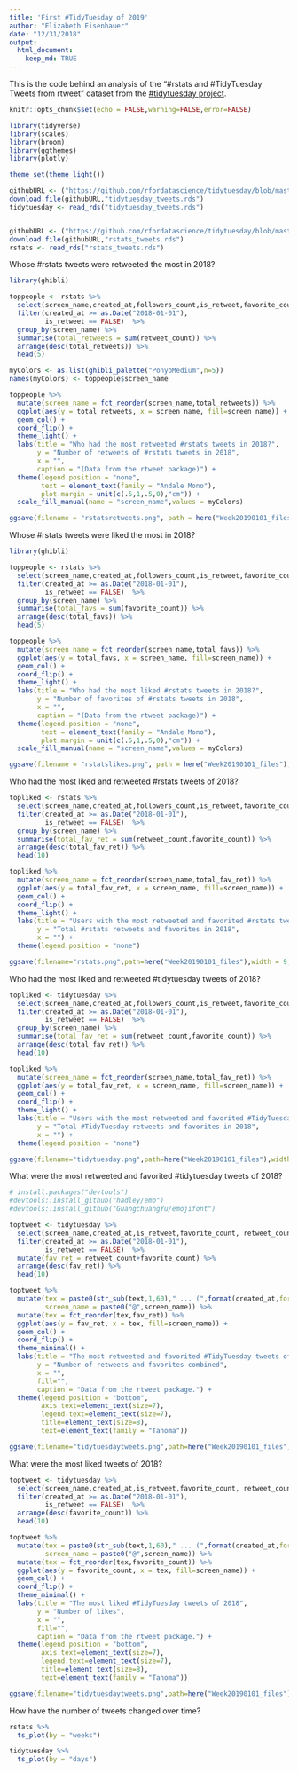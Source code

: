 ```yaml
---
title: 'First #TidyTuesday of 2019'
author: "Elizabeth Eisenhauer"
date: "12/31/2018"
output: 
  html_document:
    keep_md: TRUE
---
```



This is the code behind an analysis of the "#rstats and #TidyTuesday Tweets from rtweet" dataset from the [#tidytuesday project](https://github.com/rfordatascience/tidytuesday/tree/master/data/2019/2019-01-01).

```r
knitr::opts_chunk$set(echo = FALSE,warning=FALSE,error=FALSE)

library(tidyverse)
library(scales)
library(broom)
library(ggthemes)
library(plotly)

theme_set(theme_light())
```

```r

githubURL <- ("https://github.com/rfordatascience/tidytuesday/blob/master/data/2019/2019-01-01/tidytuesday_tweets.rds?raw=true")
download.file(githubURL,"tidytuesday_tweets.rds")
tidytuesday <- read_rds("tidytuesday_tweets.rds")


githubURL <- ("https://github.com/rfordatascience/tidytuesday/blob/master/data/2019/2019-01-01/rstats_tweets.rds?raw=true")
download.file(githubURL,"rstats_tweets.rds")
rstats <- read_rds("rstats_tweets.rds")

```

Whose #rstats tweets were retweeted the most in 2018?

```r

library(ghibli)

toppeople <- rstats %>% 
  select(screen_name,created_at,followers_count,is_retweet,favorite_count, retweet_count,text) %>%
  filter(created_at >= as.Date("2018-01-01"),
         is_retweet == FALSE)  %>%
  group_by(screen_name) %>% 
  summarise(total_retweets = sum(retweet_count)) %>%
  arrange(desc(total_retweets)) %>%
  head(5)

myColors <- as.list(ghibli_palette("PonyoMedium",n=5))
names(myColors) <- toppeople$screen_name

toppeople %>% 
  mutate(screen_name = fct_reorder(screen_name,total_retweets)) %>%
  ggplot(aes(y = total_retweets, x = screen_name, fill=screen_name)) +
  geom_col() +
  coord_flip() +
  theme_light() +
  labs(title = "Who had the most retweeted #rstats tweets in 2018?",
       y = "Number of retweets of #rstats tweets in 2018",
       x = "",
       caption = "(Data from the rtweet package)") +
  theme(legend.position = "none",
        text = element_text(family = "Andale Mono"),
        plot.margin = unit(c(.5,1,.5,0),"cm")) +
  scale_fill_manual(name = "screen_name",values = myColors)

ggsave(filename = "rstatsretweets.png", path = here("Week20190101_files"),width = 7, height = 4)

```

Whose #rstats tweets were liked the most in 2018?

```r

library(ghibli)

toppeople <- rstats %>% 
  select(screen_name,created_at,followers_count,is_retweet,favorite_count, retweet_count,text) %>%
  filter(created_at >= as.Date("2018-01-01"),
         is_retweet == FALSE)  %>%
  group_by(screen_name) %>%
  summarise(total_favs = sum(favorite_count)) %>%
  arrange(desc(total_favs)) %>%
  head(5)

toppeople %>% 
  mutate(screen_name = fct_reorder(screen_name,total_favs)) %>%
  ggplot(aes(y = total_favs, x = screen_name, fill=screen_name)) +
  geom_col() +
  coord_flip() +
  theme_light() +
  labs(title = "Who had the most liked #rstats tweets in 2018?",
       y = "Number of favorites of #rstats tweets in 2018",
       x = "",
       caption = "(Data from the rtweet package)") +
  theme(legend.position = "none",
        text = element_text(family = "Andale Mono"),
        plot.margin = unit(c(.5,1,.5,0),"cm")) +
  scale_fill_manual(name = "screen_name",values = myColors)

ggsave(filename = "rstatslikes.png", path = here("Week20190101_files"),width = 7, height = 4)


```

Who had the most liked and retweeted #rstats tweets of 2018?

```r
topliked <- rstats %>% 
  select(screen_name,created_at,followers_count,is_retweet,favorite_count, retweet_count,text,favorite_count) %>%
  filter(created_at >= as.Date("2018-01-01"),
         is_retweet == FALSE)  %>%
  group_by(screen_name) %>%
  summarise(total_fav_ret = sum(retweet_count,favorite_count)) %>%
  arrange(desc(total_fav_ret)) %>%
  head(10)

topliked %>% 
  mutate(screen_name = fct_reorder(screen_name,total_fav_ret)) %>%
  ggplot(aes(y = total_fav_ret, x = screen_name, fill=screen_name)) +
  geom_col() +
  coord_flip() +
  theme_light() +
  labs(title = "Users with the most retweeted and favorited #rstats tweets in 2018",
       y = "Total #rstats retweets and favorites in 2018",
       x = "") +
  theme(legend.position = "none")

ggsave(filename="rstats.png",path=here("Week20190101_files"),width = 9, height = 6)
```

Who had the most liked and retweeted #tidytuesday tweets of 2018?

```r
topliked <- tidytuesday %>% 
  select(screen_name,created_at,followers_count,is_retweet,favorite_count, retweet_count,text,favorite_count) %>%
  filter(created_at >= as.Date("2018-01-01"),
         is_retweet == FALSE)  %>%
  group_by(screen_name) %>%
  summarise(total_fav_ret = sum(retweet_count,favorite_count)) %>%
  arrange(desc(total_fav_ret)) %>%
  head(10)

topliked %>% 
  mutate(screen_name = fct_reorder(screen_name,total_fav_ret)) %>%
  ggplot(aes(y = total_fav_ret, x = screen_name, fill=screen_name)) +
  geom_col() +
  coord_flip() +
  theme_light() +
  labs(title = "Users with the most retweeted and favorited #TidyTuesday tweets in 2018",
       y = "Total #TidyTuesday retweets and favorites in 2018",
       x = "") +
  theme(legend.position = "none")

ggsave(filename="tidytuesday.png",path=here("Week20190101_files"),width = 9, height = 6)
```

What were the most retweeted and favorited #tidytuesday tweets of 2018?

```r
# install.packages("devtools")
#devtools::install_github("hadley/emo")
#devtools::install_github("GuangchuangYu/emojifont")

toptweet <- tidytuesday %>% 
  select(screen_name,created_at,is_retweet,favorite_count, retweet_count,text,status_id) %>%
  filter(created_at >= as.Date("2018-01-01"),
         is_retweet == FALSE)  %>%
  mutate(fav_ret = retweet_count+favorite_count) %>%
  arrange(desc(fav_ret)) %>%
  head(10)

toptweet %>%
  mutate(tex = paste0(str_sub(text,1,60)," ... (",format(created_at,format = "%b %d %Y"),")"),
         screen_name = paste0("@",screen_name)) %>% 
  mutate(tex = fct_reorder(tex,fav_ret)) %>%
  ggplot(aes(y = fav_ret, x = tex, fill=screen_name)) +
  geom_col() +
  coord_flip() +
  theme_minimal() +
  labs(title = "The most retweeted and favorited #TidyTuesday tweets of 2018",
       y = "Number of retweets and favorites combined",
       x = "",
       fill="",
       caption = "Data from the rtweet package.") +
  theme(legend.position = "bottom",
        axis.text=element_text(size=7),
        legend.text=element_text(size=7),
        title=element_text(size=8),
        text=element_text(family = "Tahoma")) 

ggsave(filename="tidytuesdaytweets.png",path=here("Week20190101_files"),width = 8, height = 4)

```

What were the most liked tweets of 2018?

```r

toptweet <- tidytuesday %>% 
  select(screen_name,created_at,is_retweet,favorite_count, retweet_count,text,status_id) %>%
  filter(created_at >= as.Date("2018-01-01"),
         is_retweet == FALSE)  %>%
  arrange(desc(favorite_count)) %>%
  head(10)

toptweet %>%
  mutate(tex = paste0(str_sub(text,1,60)," ... (",format(created_at,format = "%b %d %Y"),")"),
         screen_name = paste0("@",screen_name)) %>% 
  mutate(tex = fct_reorder(tex,favorite_count)) %>%
  ggplot(aes(y = favorite_count, x = tex, fill=screen_name)) +
  geom_col() +
  coord_flip() +
  theme_minimal() +
  labs(title = "The most liked #TidyTuesday tweets of 2018",
       y = "Number of likes",
       x = "",
       fill="",
       caption = "Data from the rtweet package.") +
  theme(legend.position = "bottom",
        axis.text=element_text(size=7),
        legend.text=element_text(size=7),
        title=element_text(size=8),
        text=element_text(family = "Tahoma")) 

ggsave(filename="tidytuesdaytweets.png",path=here("Week20190101_files"),width = 8, height = 4)

```

How have the number of tweets changed over time?

```r

rstats %>% 
  ts_plot(by = "weeks")

tidytuesday %>%
  ts_plot(by = "days")

```






